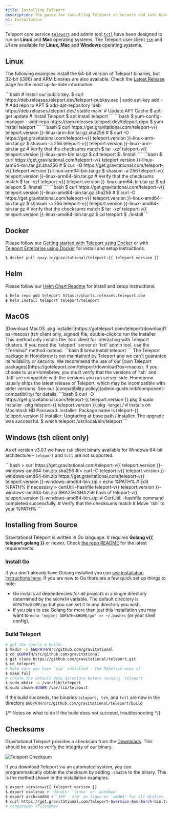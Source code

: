 ```yaml
---
title: Installing Teleport
description: The guide for installing Teleport on servers and into Kubernetes clusters
h1: Installation
---
```


Teleport core service [`teleport`](cli-docs.mdx#teleport) and admin tool [`tctl`](cli-docs.mdx#tctl) have been designed to run on **Linux** and **Mac** operating systems. The Teleport user client [`tsh`](cli-docs.mdx#tsh) and UI are available for **Linux, Mac** and **Windows** operating systems.

## Linux

The following examples install the 64-bit version of Teleport binaries, but
32-bit (i386) and ARM binaries are also available. Check the [Latest
Release](https://gravitational.com/teleport/download/) page for the most
up-to-date information.

<Tabs>
<TabItem label="Debian/Ubuntu (DEB)">
```bash
# Install our public key.
$ curl https://deb.releases.teleport.dev/teleport-pubkey.asc | sudo apt-key add -
# Add repo to APT
$ add-apt-repository 'deb https://deb.releases.teleport.dev/ stable main'
# Update APT Cache
$ apt-get update
# Install Teleport
$ apt install teleport
```
</TabItem>
<TabItem label="Amazon Linux 2/RHEL/Fedora (RPM)">
```bash
$ yum-config-manager --add-repo https://rpm.releases.teleport.dev/teleport.repo
$ yum install teleport
```
</TabItem>
<TabItem label="ARMv7 (32-bit)">
```bash
$ curl https://get.gravitational.com/teleport-v{{ teleport.version }}-linux-arm-bin.tar.gz.sha256
# <checksum> <filename>
$ curl -O https://get.gravitational.com/teleport-v{{ teleport.version }}-linux-arm-bin.tar.gz
$ shasum -a 256 teleport-v{{ teleport.version }}-linux-arm-bin.tar.gz
# Verify that the checksums match
$ tar -xzf teleport-v{{ teleport.version }}-linux-arm-bin.tar.gz
$ cd teleport
$ ./install
```
</TabItem>
<TabItem label="ARM64/ARMv8 (64-bit)">
```bash
$ curl https://get.gravitational.com/teleport-v{{ teleport.version }}-linux-arm64-bin.tar.gz.sha256
# <checksum> <filename>
$ curl -O https://get.gravitational.com/teleport-v{{ teleport.version }}-linux-arm64-bin.tar.gz
$ shasum -a 256 teleport-v{{ teleport.version }}-linux-arm64-bin.tar.gz
# Verify that the checksums match
$ tar -xzf teleport-v{{ teleport.version }}-linux-arm64-bin.tar.gz
$ cd teleport
$ ./install
```
</TabItem>
<TabItem label="Tarball">
```bash
$ curl https://get.gravitational.com/teleport-v{{ teleport.version }}-linux-amd64-bin.tar.gz.sha256
# <checksum> <filename>
$ curl -O https://get.gravitational.com/teleport-v{{ teleport.version }}-linux-amd64-bin.tar.gz
$ shasum -a 256 teleport-v{{ teleport.version }}-linux-amd64-bin.tar.gz
# Verify that the checksums match
$ tar -xzf teleport-v{{ teleport.version }}-linux-amd64-bin.tar.gz
$ cd teleport
$ ./install
```
</TabItem>
</Tabs>

## Docker

Please follow our [Getting started with Teleport using Docker](quickstart-docker.mdx) or with [Teleport Enterprise using Docker](enterprise/quickstart-enterprise.mdx#run-teleport-enterprise-using-docker) for install and setup instructions.

```bash
$ docker pull quay.io/gravitational/teleport:{{ teleport.version }}
```

## Helm
Please follow our [Helm Chart Readme](https://github.com/gravitational/teleport/tree/master/examples/chart/teleport) for install and setup instructions.

```bash
$ helm repo add teleport https://charts.releases.teleport.dev
$ helm install teleport teleport/teleport
```

## MacOS

<Tabs>
<TabItem label="Download">
[Download MacOS .pkg installer](https://goteleport.com/teleport/download?os=macos) (tsh client only, signed) file, double-click to run the Installer.

<Admonition type="note">
This method only installs the `tsh` client for interacting with Teleport clusters.
If you need the `teleport` server or `tctl` admin tool, use the "Terminal" method instead.
</Admonition>
</TabItem>
<TabItem label="Homebrew">
```bash
$ brew install teleport
```

<Admonition type="note">
The Teleport package in Homebrew is not maintained by Teleport and we can't
guarantee its reliability or security. We recommend the use of our [own
Teleport packages](https://goteleport.com/teleport/download?os=macos).
</Admonition>

<Admonition type="note">
If you choose to use Homebrew, you must verify that the versions of `tsh` and
`tctl` are compatible with the versions you run server-side.  Homebrew usually
ships the latest release of Teleport, which may be incompatible with older
versions.  See our [compatibility
policy](admin-guide.md#component-compatibility) for details.
</Admonition>

</TabItem>
<TabItem label="Terminal">
```bash
$ curl -O https://get.gravitational.com/teleport-{{ teleport.version }}.pkg
$ sudo installer -pkg teleport-{{ teleport.version }}.pkg -target / # Installs on Macintosh HD
Password:
installer: Package name is teleport-{{ teleport.version }}
installer: Upgrading at base path /
installer: The upgrade was successful.
$ which teleport
/usr/local/bin/teleport
```
</TabItem>
</Tabs>

## Windows (tsh client only)

As of version v3.0.1 we have `tsh` client binary available for Windows 64-bit
architecture - `teleport` and `tctl` are not supported.

<Tabs>
<TabItem label="Powershell">
```bash
> curl https://get.gravitational.com/teleport-v{{ teleport.version }}-windows-amd64-bin.zip.sha256
# <checksum> <filename>
> curl -O teleport-v{{ teleport.version }}-windows-amd64-bin.zip https://get.gravitational.com/teleport-v{{ teleport.version }}-windows-amd64-bin.zip
> echo %PATH% # Edit %PATH% if necessary
> certUtil -hashfile teleport-v{{ teleport.version }}-windows-amd64-bin.zip SHA256
SHA256 hash of teleport-v{{ teleport.version }}-windows-amd64-bin.zip:
# <checksum> <filename>
CertUtil: -hashfile command completed successfully.
# Verify that the checksums match
# Move `tsh` to your %PATH%
```
</TabItem>
</Tabs>

## Installing from Source

Gravitational Teleport is written in Go language. It requires **Golang v{{ teleport.golang }}**
or newer. Check [the repo
README](https://github.com/gravitational/teleport#building-teleport) for the
latest requirements.

### Install Go

If you don't already have Golang installed you can [see installation
instructions here](https://golang.org/doc/install). If you are new to Go there
are a few quick set up things to note:

- Go installs all dependencies _for all projects_ in a single directory
  determined by the `$GOPATH` variable. The default directory is
  `GOPATH=$HOME/go` but you can set it to any directory you wish.
- If you plan to use Golang for more than just this installation you may want to
  `echo "export GOPATH=$HOME/go" >> ~/.bashrc` (or your shell config).

### Build Teleport

```bash
# get the source & build:
$ mkdir -p $GOPATH/src/github.com/gravitational
$ cd $GOPATH/src/github.com/gravitational
$ git clone https://github.com/gravitational/teleport.git
$ cd teleport
# Make sure you have `zip` installed - the Makefile uses it
$ make full
# create the default data directory before running `teleport`
$ sudo mkdir -p /var/lib/teleport
$ sudo chown $USER /var/lib/teleport
```

If the build succeeds, the binaries `teleport, tsh`, and `tctl` are now in the
directory `$GOPATH/src/github.com/gravitational/teleport/build`

{/* Notes on what to do if the build does not succeed, troubleshooting */}


## Checksums

Gravitational Teleport provides a checksum from the [Downloads](https://gravitational.com/teleport/download/).
This should be used to verify the integrity of our binary.

![Teleport Checksum](../img/teleport-sha.png)

If you download Teleport via an automated system, you can programmatically
obtain the checksum  by adding `.sha256` to the binary. This is the method shown
in the installation examples.

```bash
$ export version=v{{ teleport.version }}
$ export os=linux # 'darwin' 'linux' or 'windows'
$ export arch=amd64 # '386' 'arm' on linux or 'amd64' for all distros
$ curl https://get.gravitational.com/teleport-$version-$os-$arch-bin.tar.gz.sha256
# <checksum> <filename>
```
